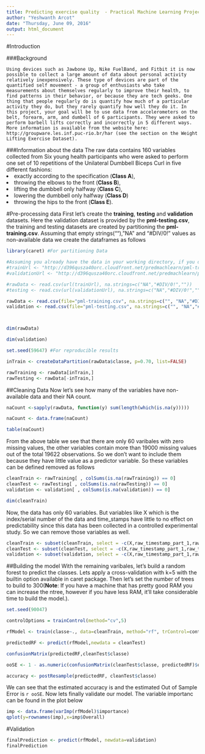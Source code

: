 ---
title: Predicting exercise quality  - Practical Machine Learning Project
author: "Yeshwanth Arcot"
date: "Thursday, June 09, 2016"
output: html_document
---

#Introduction
    
###Background

    Using devices such as Jawbone Up, Nike FuelBand, and Fitbit it is now possible to collect a large amount of data about personal activity relatively inexpensively. These type of devices are part of the quantified self movement - a group of enthusiasts who take measurements about themselves regularly to improve their health, to find patterns in their behavior, or because they are tech geeks. One thing that people regularly do is quantify how much of a particular activity they do, but they rarely quantify how well they do it. In this project, your goal will be to use data from accelerometers on the belt, forearm, arm, and dumbell of 6 participants. They were asked to perform barbell lifts correctly and incorrectly in 5 different ways. More information is available from the website here: http://groupware.les.inf.puc-rio.br/har (see the section on the Weight Lifting Exercise Dataset). 
    
###Information about the data
    The raw data contains 160 variables collected from Six young health participants who were asked to perform one set of 10 repetitions of the Unilateral Dumbbell Biceps Curl in five different fashions: 
<li>exactly according to the specification (**Class A**), </li>
<li>throwing the elbows to the front (**Class B**),</li> 
<li>lifting the dumbbell only halfway (**Class C**),</li> 
<li>lowering the dumbbell only halfway (**Class D**)</li>  
<li>throwing the hips to the front (**Class E**).</li>

#Pre-processing data
First let's create the **training**, **testing** and **validation** datasets. Here the validation dataset is provided by the **pml-testing.csv**, the training and testing datasets are created by partitioning the **pml-training.csv**. Assuming that empty strings(""), "NA" and "#DIV/0!" values as non-available data we create the dataframes as follows 

```{r }
library(caret) #For partitioning Data

#Assuming you already have the data in your working directory, if you don't use the commented code below 
#trainUrl <- "http://d396qusza40orc.cloudfront.net/predmachlearn/pml-training.csv"
#validationUrl <- "http://d396qusza40orc.cloudfront.net/predmachlearn/pml-testing.csv"

#rawData <- read.csv(url(trainUrl), na.strings=c("NA","#DIV/0!",""))
#testing <- read.csv(url(validationUrl), na.strings=c("NA","#DIV/0!",""))

rawData <- read.csv(file="pml-training.csv", na.strings=c("", "NA","#DIV/0!"), sep=",")
validation <- read.csv(file="pml-testing.csv", na.strings=c("", "NA","#DIV/0!"), sep=",")



dim(rawData) 

dim(validation)

set.seed(59647) #For reproducible results

inTrain <- createDataPartition(rawData$classe, p=0.70, list=FALSE)

rawTraining <- rawData[inTrain,]
rawTesting <- rawData[-inTrain,]
```
##Cleaning Data
    Now let's see how many of the variables have non-available data and their NA count.
```{r }    
naCount <-sapply(rawData, function(y) sum(length(which(is.na(y)))))

naCount <- data.frame(naCount)

table(naCount)
```

From the above table we see that there are only 60 varibales with zero missing values, the other variables contain more than 19000 missing values out of the total 19622 observations. So we don't want to include them because they have little value as a predictor variable. So these variables can be defined removed as follows

```{r }
cleanTrain <- rawTraining[ , colSums(is.na(rawTraining)) == 0]
cleanTest <- rawTesting[ , colSums(is.na(rawTesting)) == 0]
validation <- validation[ , colSums(is.na(validation)) == 0]

dim(cleanTrain)
```

Now, the data has only 60 variables. But variables like X which is the index/serial number of the data and time_stamps have little to no effect on predictability since  this data has been collected in a controlled experimental study. So we can remove those variables as well. 

```{r }
cleanTrain <- subset(cleanTrain, select = -c(X,raw_timestamp_part_1,raw_timestamp_part_2,cvtd_timestamp,new_window,num_window))
cleanTest <- subset(cleanTest, select = -c(X,raw_timestamp_part_1,raw_timestamp_part_2,cvtd_timestamp,new_window,num_window))
validation <- subset(validation, select = -c(X,raw_timestamp_part_1,raw_timestamp_part_2,cvtd_timestamp,new_window,num_window))
```
##Building the model
With the remaining varibales, let's build a random forest to predict the classes. Lets apply a cross-validation with k=5 with the builtin option available in caret package. Then let's set the number of trees to build to 300(**Note**: If you have a machine that has pretty good RAM you can increase the ntree, however if you have less RAM, it'll take considerable time to build the model.). 

```{r }
set.seed(90047)

controlOptions = trainControl(method="cv",5)

rfModel <- train(classe~., data=cleanTrain, method="rf", trControl=controlOptions, ntree=300)

predictedRF <- predict(rfModel,newdata = cleanTest)

confusionMatrix(predictedRF,cleanTest$classe)

ooSE <- 1 - as.numeric(confusionMatrix(cleanTest$classe, predictedRF)$overall[1])
```
```{r results='hide'}
accuracy <- postResample(predictedRF, cleanTest$classe)
```

We can see that the estimated accuracy is  and the estimated Out of Sample Error is `r ooSE`. Now lets finally validate our model. The variable importanc can be found in the plot below


```{r}
imp <- data.frame(varImp(rfModel)$importance)
qplot(y=rownames(imp),x=imp$Overall)

```

#Validation
```{r }
finalPrediction <- predict(rfModel, newdata=validation)
finalPrediction
```
